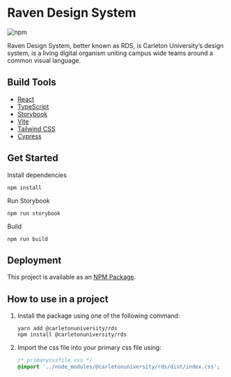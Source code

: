 # Raven Design System

![npm](https://img.shields.io/npm/v/@carletonuniversity/rds)

Raven Design System, better known as RDS, is Carleton University’s design system, is a living digital organism uniting campus wide teams around a common visual language.

## Build Tools

- [React](https://reactjs.org/)
- [TypeScript](https://www.typescriptlang.org/)
- [Storybook](https://storybook.js.org/)
- [Vite](https://vitejs.dev/)
- [Tailwind CSS](https://tailwindcss.com/)
- [Cypress](https://www.cypress.io)

## Get Started

Install dependencies

```shell
npm install
```

Run Storybook

```shell
npm run storybook
```

Build

```shell
npm run build
```

## Deployment

This project is available as an [NPM Package](https://www.npmjs.com/package/@carletonuniversity/rds).

## How to use in a project

1. Install the package using one of the following command:

   ```shell
   yarn add @carletonuniversity/rds
   npm install @carletonuniversity/rds
   ```

1. Import the css file into your primary css file using:

   ```css
   /* primarycssfile.css */
   @import '../node_modules/@carletonuniversity/rds/dist/index.css';
   ```
